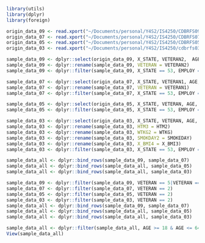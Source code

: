 ```r
library(utils)
library(dplyr)
library(foreign)

origin_data_09 <- read.xport("~/Documents/personal/Y4S2/IS4250/CDBRFS09.XPT")
origin_data_07 <- read.xport("~/Documents/personal/Y4S2/IS4250/CDBRFS07.XPT")
origin_data_05 <- read.xport("~/Documents/personal/Y4S2/IS4250/CDBRFS05.XPT")
origin_data_03 <- read.xport("~/Documents/personal/Y4S2/IS4250/cdbrfs03.XPT")

sample_data_09 <- dplyr::select(origin_data_09, X_STATE, VETERAN2,  AGE, EMPLOY, HTM3, WTKG2, SEX, RACE2, INCOME2, EDUCA, SMOKDAY2, JOBACTIV, X_FRTSERV, X_BMI4)
sample_data_09 <- dplyr::rename(sample_data_09, VETERAN = VETERAN2)
sample_data_09 <- dplyr::filter(sample_data_09, X_STATE == 53, EMPLOY == 1 | EMPLOY == 2) 

sample_data_07 <- dplyr::select(origin_data_07, X_STATE, VETERAN1, AGE, EMPLOY, HTM3, WTKG2, SEX, RACE2, INCOME2, EDUCA, SMOKDAY2, JOBACTIV, X_FRTSERV, X_BMI4)
sample_data_07 <- dplyr::rename(sample_data_07, VETERAN = VETERAN1)
sample_data_07 <- dplyr::filter(sample_data_07, X_STATE == 53, EMPLOY == 1 | EMPLOY == 2) 

sample_data_05 <- dplyr::select(origin_data_05, X_STATE, VETERAN, AGE, EMPLOY, HTM3, WTKG2, SEX, RACE2, INCOME2, EDUCA, SMOKDAY2, JOBACTIV, X_FRTSERV, X_BMI4)
sample_data_05 <- dplyr::filter(sample_data_05, X_STATE == 53, EMPLOY == 1 | EMPLOY == 2) 

sample_data_03 <- dplyr::select(origin_data_03, X_STATE, VETERAN, AGE, EMPLOY, HTM2, WTKG, SEX, RACE2, INCOME2, EDUCA, SMOKEDAY, JOBACTIV, X_FRTSERV, X_BMI3)
sample_data_03 <- dplyr::rename(sample_data_03, HTM3 = HTM2)
sample_data_03 <- dplyr::rename(sample_data_03, WTKG2 = WTKG)
sample_data_03 <- dplyr::rename(sample_data_03, SMOKDAY2 = SMOKEDAY)
sample_data_03 <- dplyr::rename(sample_data_03, X_BMI4 = X_BMI3)
sample_data_03 <- dplyr::filter(sample_data_03, X_STATE == 53, EMPLOY == 1 | EMPLOY == 2) 

sample_data_all <- dplyr::bind_rows(sample_data_09, sample_data_07)
sample_data_all <- dplyr::bind_rows(sample_data_all, sample_data_05)
sample_data_all <- dplyr::bind_rows(sample_data_all, sample_data_03)

sample_data_09 <- dplyr::filter(sample_data_09, VETERAN == 5|VETERAN == 4 ) 
sample_data_07 <- dplyr::filter(sample_data_07, VETERAN == 2) 
sample_data_05 <- dplyr::filter(sample_data_05, VETERAN == 2) 
sample_data_03 <- dplyr::filter(sample_data_03, VETERAN == 2) 
sample_data_all <- dplyr::bind_rows(sample_data_09, sample_data_07)
sample_data_all <- dplyr::bind_rows(sample_data_all, sample_data_05)
sample_data_all <- dplyr::bind_rows(sample_data_all, sample_data_03)

sample_data_all <- dplyr::filter(sample_data_all, AGE >= 18 & AGE <= 64, X_BMI4 >= 18.5) 
View(sample_data_all)

```



